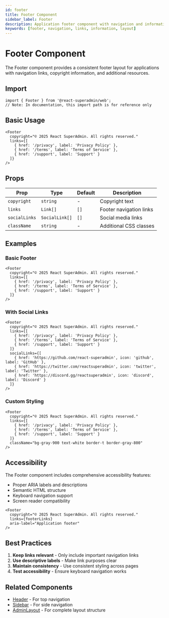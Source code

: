 ```yaml
---
id: footer
title: Footer Component
sidebar_label: Footer
description: Application footer component with navigation and information
keywords: [footer, navigation, links, information, layout]
---
```


# Footer Component

The Footer component provides a consistent footer layout for applications with navigation links, copyright information, and additional resources.

## Import

```tsx
import { Footer } from '@react-superadmin/web';
// Note: In documentation, this import path is for reference only
```

## Basic Usage

```tsx
<Footer
  copyright="© 2025 React SuperAdmin. All rights reserved."
  links={[
    { href: '/privacy', label: 'Privacy Policy' },
    { href: '/terms', label: 'Terms of Service' },
    { href: '/support', label: 'Support' }
  ]}
/>
```

## Props

| Prop | Type | Default | Description |
|------|------|---------|-------------|
| `copyright` | `string` | - | Copyright text |
| `links` | `Link[]` | `[]` | Footer navigation links |
| `socialLinks` | `SocialLink[]` | `[]` | Social media links |
| `className` | `string` | - | Additional CSS classes |

## Examples

### Basic Footer
```tsx
<Footer
  copyright="© 2025 React SuperAdmin. All rights reserved."
  links={[
    { href: '/privacy', label: 'Privacy Policy' },
    { href: '/terms', label: 'Terms of Service' },
    { href: '/support', label: 'Support' }
  ]}
/>
```

### With Social Links
```tsx
<Footer
  copyright="© 2025 React SuperAdmin. All rights reserved."
  links={[
    { href: '/privacy', label: 'Privacy Policy' },
    { href: '/terms', label: 'Terms of Service' },
    { href: '/support', label: 'Support' }
  ]}
  socialLinks={[
    { href: 'https://github.com/react-superadmin', icon: 'github', label: 'GitHub' },
    { href: 'https://twitter.com/reactsuperadmin', icon: 'twitter', label: 'Twitter' },
    { href: 'https://discord.gg/reactsuperadmin', icon: 'discord', label: 'Discord' }
  ]}
/>
```

### Custom Styling
```tsx
<Footer
  copyright="© 2025 React SuperAdmin. All rights reserved."
  links={[
    { href: '/privacy', label: 'Privacy Policy' },
    { href: '/terms', label: 'Terms of Service' },
    { href: '/support', label: 'Support' }
  ]}
  className="bg-gray-900 text-white border-t border-gray-800"
/>
```

## Accessibility

The Footer component includes comprehensive accessibility features:

- Proper ARIA labels and descriptions
- Semantic HTML structure
- Keyboard navigation support
- Screen reader compatibility

```tsx
<Footer
  copyright="© 2025 React SuperAdmin. All rights reserved."
  links={footerLinks}
  aria-label="Application footer"
/>
```

## Best Practices

1. **Keep links relevant** - Only include important navigation links
2. **Use descriptive labels** - Make link purposes clear
3. **Maintain consistency** - Use consistent styling across pages
4. **Test accessibility** - Ensure keyboard navigation works

## Related Components

- [Header](/docs/components/header) - For top navigation
- [Sidebar](/docs/components/sidebar) - For side navigation
- [AdminLayout](/docs/components/admin-layout) - For complete layout structure

